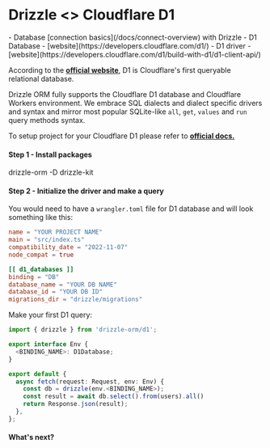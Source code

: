 
# Drizzle \<\> Cloudflare D1

<Prerequisites>
- Database [connection basics](/docs/connect-overview) with Drizzle
- D1 Database - [website](https://developers.cloudflare.com/d1/)
- D1 driver - [website](https://developers.cloudflare.com/d1/build-with-d1/d1-client-api/)
</Prerequisites>

According to the **[official website](https://developers.cloudflare.com/d1/)**, 
D1 is Cloudflare's first queryable relational database.  
  
Drizzle ORM fully supports the Cloudflare D1 database and Cloudflare Workers environment.
We embrace SQL dialects and dialect specific drivers and syntax and mirror most popular 
SQLite-like `all`, `get`, `values` and `run` query methods syntax.

To setup project for your Cloudflare D1 please refer to **[official docs.](https://developers.cloudflare.com/d1/)**

#### Step 1 - Install packages
<Npm>
drizzle-orm
-D drizzle-kit
</Npm>

#### Step 2 - Initialize the driver and make a query

You would need to have a `wrangler.toml` file for D1 database and will look something like this:
```toml
name = "YOUR PROJECT NAME"
main = "src/index.ts"
compatibility_date = "2022-11-07"
node_compat = true

[[ d1_databases ]]
binding = "DB"
database_name = "YOUR DB NAME"
database_id = "YOUR DB ID"
migrations_dir = "drizzle/migrations"
```

Make your first D1 query:
```typescript copy
import { drizzle } from 'drizzle-orm/d1';

export interface Env {
  <BINDING_NAME>: D1Database;
}

export default {
  async fetch(request: Request, env: Env) {
    const db = drizzle(env.<BINDING_NAME>);
    const result = await db.select().from(users).all()
    return Response.json(result);
  },
};
```

#### What's next?

<WhatsNextPostgres/>